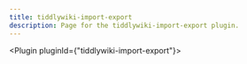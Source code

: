 ---
title: tiddlywiki-import-export
description: Page for the tiddlywiki-import-export plugin.
---


<Plugin pluginId={"tiddlywiki-import-export"}></Plugin>